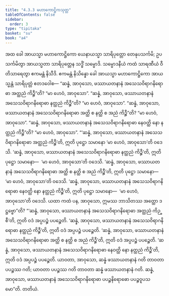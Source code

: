 ```yaml
---
title: "4.3.3 မဟာကောဋ္ဌိကသုတ္တ"
tableOfContents: false
sidebar:
  order: 3
type: "tipitaka"
basket: "su"
book: "a4"
---
```



<DynamicBreadcrumb />

<Division number="173" book="a4" e="ch" v="15" p="479">

<Paragraph number="1028" book="a4">
အထ ခေါ အာယသ္မာ မဟာကောဋ္ဌိကော ယေနာယသ္မာ သာရိပုတ္တော တေနုပသင်္ကမိ; ဥပသင်္ကမိတွာ အာယသ္မတာ သာရိပုတ္တေန သဒ္ဓိံ သမ္မောဒိ. သမ္မောဒနီယံ ကထံ သာရဏီယံ ဝီတိသာရေတွာ ဧကမန္တံ နိသီဒိ. ဧကမန္တံ နိသိန္နော ခေါ အာယသ္မာ မဟာကောဋ္ဌိကော အာယသ္မန္တံ သာရိပုတ္တံ ဧတဒဝေါစ—
</Paragraph>

<Paragraph number="1029" book="a4">
“ဆန္နံ, အာဝုသော, ဖဿာယတနာနံ အသေသဝိရာဂနိရောဓာ အတ္ထညံ ကိဉ္စီ”တိ?
</Paragraph>

<Paragraph number="1030" book="a4">
“မာ ဟေဝံ, အာဝုသော”.
</Paragraph>

<Paragraph number="1031" book="a4">
“ဆန္နံ, အာဝုသော, ဖဿာယတနာနံ အသေသဝိရာဂနိရောဓာ နတ္ထညံ ကိဉ္စီ”တိ?
</Paragraph>

<Paragraph number="1032" book="a4">
“မာ ဟေဝံ, အာဝုသော”.
</Paragraph>

<Paragraph number="1033" book="a4">
“ဆန္နံ, အာဝုသော, ဖဿာယတနာနံ အသေသဝိရာဂနိရောဓာ အတ္ထိ စ နတ္ထိ စ အညံ ကိဉ္စီ”တိ?
</Paragraph>

<Paragraph number="1034" book="a4">
“မာ ဟေဝံ, အာဝုသော”.
</Paragraph>

<Paragraph number="1035" book="a4">
“ဆန္နံ, အာဝုသော, ဖဿာယတနာနံ အသေသဝိရာဂနိရောဓာ နေဝတ္ထိ နော နတ္ထညံ ကိဉ္စီ”တိ?
</Paragraph>

<Paragraph number="1036" book="a4">
“မာ ဟေဝံ, အာဝုသော”.
</Paragraph>

<Paragraph number="1037" book="a4">
“‘ဆန္နံ, အာဝုသော, ဖဿာယတနာနံ အသေသဝိရာဂနိရောဓာ အတ္ထညံ ကိဉ္စီ’တိ, ဣတိ ပုဋ္ဌော သမာနော ‘မာ ဟေဝံ, အာဝုသော’တိ ဝဒေသိ. ‘ဆန္နံ, အာဝုသော, ဖဿာယတနာနံ အသေသဝိရာဂနိရောဓာ နတ္ထညံ ကိဉ္စီ’တိ, ဣတိ ပုဋ္ဌော သမာနော—  ‘မာ ဟေဝံ, အာဝုသော’တိ ဝဒေသိ. ‘ဆန္နံ, အာဝုသော, ဖဿာယတနာနံ အသေသဝိရာဂနိရောဓာ အတ္ထိ စ နတ္ထိ စ အညံ ကိဉ္စီ’တိ, ဣတိ ပုဋ္ဌော သမာနော—  ‘မာ ဟေဝံ, အာဝုသော’တိ ဝဒေသိ. ‘ဆန္နံ, အာဝုသော, ဖဿာယတနာနံ အသေသဝိရာဂနိရောဓာ နေဝတ္ထိ နော နတ္ထညံ ကိဉ္စီ’တိ, ဣတိ ပုဋ္ဌော သမာနော—  ‘မာ ဟေဝံ, အာဝုသော’တိ ဝဒေသိ. ယထာ ကထံ ပန, အာဝုသော, ဣမဿ ဘာသိတဿ အတ္ထော ဒဋ္ဌဗ္ဗော”တိ?
</Paragraph>

<Paragraph number="1038" book="a4">
“‘ဆန္နံ, အာဝုသော, ဖဿာယတနာနံ အသေသဝိရာဂနိရောဓာ အတ္ထညံ ကိဉ္စီ’တိ, ဣတိ ဝဒံ အပ္ပပဉ္စံ ပပဉ္စေတိ. ‘ဆန္နံ, အာဝုသော, ဖဿာယတနာနံ အသေသဝိရာဂနိရောဓာ နတ္ထညံ ကိဉ္စီ’တိ, ဣတိ ဝဒံ အပ္ပပဉ္စံ ပပဉ္စေတိ. ‘ဆန္နံ, အာဝုသော, ဖဿာယတနာနံ အသေသဝိရာဂနိရောဓာ အတ္ထိ စ နတ္ထိ စ အညံ ကိဉ္စီ’တိ, ဣတိ ဝဒံ အပ္ပပဉ္စံ ပပဉ္စေတိ. ‘ဆန္နံ, အာဝုသော, ဖဿာယတနာနံ အသေသဝိရာဂနိရောဓာ နေဝတ္ထိ နော နတ္ထညံ ကိဉ္စီ’တိ, ဣတိ ဝဒံ အပ္ပပဉ္စံ ပပဉ္စေတိ. ယာဝတာ, အာဝုသော, ဆန္နံ ဖဿာယတနာနံ ဂတိ တာဝတာ ပပဉ္စဿ ဂတိ; ယာဝတာ ပပဉ္စဿ ဂတိ တာဝတာ ဆန္နံ ဖဿာယတနာနံ ဂတိ. ဆန္နံ, အာဝုသော, ဖဿာယတနာနံ အသေသဝိရာဂနိရောဓာ ပပဉ္စနိရောဓော ပပဉ္စဝူပသမော”တိ.

</Paragraph>
</Division>

<Paragraph number="1039" type="center" book="a4">
တတိယံ.
</Paragraph>
